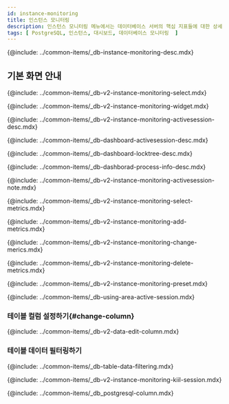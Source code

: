```yaml
---
id: instance-monitoring
title: 인스턴스 모니터링
description: 인스턴스 모니터링 메뉴에서는 데이터베이스 서버의 핵심 지표들에 대한 상세 정보를 실시간으로 확인할 수 있습니다.
tags: [ PostgreSQL, 인스턴스, 대시보드, 데이터베이스 모니터링  ]
---
```



<Note product='PostgreSQL' link='../postgresql-v1/instance-monitoring' />

{@include: ../common-items/_db-instance-monitoring-desc.mdx}

## 기본 화면 안내

<ProdImg img='db-instance-monitoring.png' desc='인스턴스 모니터링' />

<!--조회시간 및 대상 선택하기-->
{@include: ../common-items/_db-v2-instance-monitoring-select.mdx}

<!--그래프 차트 위젯 영역-->
{@include: ../common-items/_db-v2-instance-monitoring-widget.mdx}

<!--액티브 세션 락트리 프로세스정보-->
{@include: ../common-items/_db-v2-instance-monitoring-activesession-desc.mdx}

{@include: ../common-items/_db-dashboard-activesession-desc.mdx}

{@include: ../common-items/_db-dashboard-locktree-desc.mdx}

{@include: ../common-items/_db-dashborad-process-info-desc.mdx}

{@include: ../common-items/_db-v2-instance-monitoring-activesession-note.mdx}


<!--지표 선택하기-->
{@include: ../common-items/_db-v2-instance-monitoring-select-metrics.mdx}

<!--###지표 추가하기-->
{@include: ../common-items/_db-v2-instance-monitoring-add-metrics.mdx}

<!--###지표 변경하기-->
{@include: ../common-items/_db-v2-instance-monitoring-change-merics.mdx}

<!--###지표 삭제하기-->
{@include: ../common-items/_db-v2-instance-monitoring-delete-metrics.mdx}


<!--## 프리셋-->
{@include: ../common-items/_db-v2-instance-monitoring-preset.mdx} 


<!--## 액티브 세션 영역 활용-->
{@include: ../common-items/_db-using-area-active-session.mdx} 

### 테이블 컬럼 설정하기{#change-column}

{@include: ../common-items/_db-v2-data-edit-column.mdx}

### 테이블 데이터 필터링하기

{@include: ../common-items/_db-table-data-filtering.mdx} 

<!--세션 중지하기-->
{@include: ../common-items/_db-v2-instance-monitoring-kiil-session.mdx} 

<!--컬럼 정보 안내-->
{@include: ../common-items/_db_postgresql-column.mdx}
